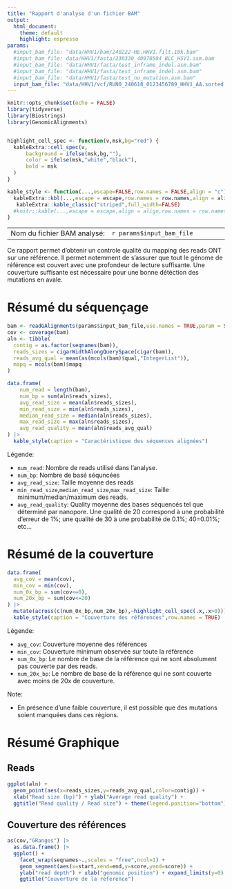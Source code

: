```yaml
---
title: "Rapport d'analyse d'un fichier BAM"
output:
  html_document: 
    theme: default
    highlight: espresso
params:
  #input_bam_file: "data/HHV1/bam/240222-HE.HHV1.filt.10k.bam"
  #input_bam_file: data/HHV1/fasta/230330_40970504_BLC_HSV1.asm.bam
  #input_bam_file: "data/HHV1/fasta/test_inframe_indel.asm.bam"
  #input_bam_file: "data/HHV1/fasta/test_inframe_indel.asm.bam"
  #input_bam_file: "data/HHV1/fasta/test_no_mutation.asm.bam"
  input_bam_file: "data/HHV1/vcf/RUN0_240618_0123456789_HHV1_AA.sorted.bam"
---
```



 
```r
knitr::opts_chunk$set(echo = FALSE)
library(tidyverse)
library(Biostrings)
library(GenomicAlignments)


highlight_cell_spec <- function(v,msk,bg="red") {
  kableExtra::cell_spec(v,
      background = ifelse(msk,bg,""),
      color = ifelse(msk,"white","black"),
      bold = msk
  )
}

kable_style <- function(...,escape=FALSE,row.names = FALSE,align = "c") {
  kableExtra::kbl(...,escape = escape,row.names = row.names,align = align) |>
   kableExtra::kable_classic("striped",full_width=FALSE)
  #knitr::kable(...,escape = escape,align = align,row.names = row.names)
}
```


|                                   |                                         |
|-----------------------------------|-----------------------------------------|
| Nom du fichier BAM analysé:       | ``r params$input_bam_file``             |

Ce rapport permet d'obtenir un controle qualité du mapping des reads ONT
sur une référence. Il permet notemment de s'assurer que tout le génome de 
référence est couvert avec une profondeur de lecture suffisante. 
Une couverture suffisante est nécessaire pour une bonne détéction des mutations 
en avale.


# Résumé du séquençage

```r
bam <- readGAlignments(params$input_bam_file,use.names = TRUE,param = ScanBamParam(what=c("mapq","qual")))
cov <- coverage(bam)
aln <- tibble(
  contig = as.factor(seqnames(bam)),
  reads_sizes = cigarWidthAlongQuerySpace(cigar(bam)),
  reads_avg_qual = mean(as(mcols(bam)$qual,"IntegerList")),
  mapq = mcols(bam)$mapq
)

data.frame(
    num_read = length(bam),
    num_bp = sum(aln$reads_sizes),
    avg_read_size = mean(aln$reads_sizes),
    min_read_size = min(aln$reads_sizes),
    median_read_size = median(aln$reads_sizes),
    max_read_size = max(aln$reads_sizes),
    avg_read_quality = mean(aln$reads_avg_qual)
) |> 
  kable_style(caption = "Caractéristique des séquences alignées")
```

Légende:

- `num_read`: Nombre de reads utilisé dans l'analyse.
- `num_bp`: Nombre de basé séquncées
- `avg_read_size`: Taille moyenne des reads
- `min_read_size`,`median_read_size`,`max_read_size`: Taille minimum/median/maximum des reads.
- `avg_read_quality`: Quality moyenne des bases séquencés tel que déterminé par nanopore. Une qualité de 20 correspond à une probabilité d'erreur de 1%; une qualité de 30 à une probabilité de 0.1%; 40=0.01%; etc...


# Résumé de la couverture
```r
data.frame(
  avg_cov = mean(cov),
  min_cov = min(cov),
  num_0x_bp = sum(cov<=0),
  num_20x_bp = sum(cov<=20)
) |> 
  mutate(across(c(num_0x_bp,num_20x_bp),~highlight_cell_spec(.x,.x>0))) |>
  kable_style(caption = "Couverture des références",row.names = TRUE)
```
Légende:

 - `avg_cov`: Couverture moyenne des références
 - `min_cov`: Couverture minimum observée sur toute la référence
 - `num_0x_bp`: Le nombre de base de la référence qui ne sont absolument pas couverte par des reads.
 - `num_20x_bp`: Le nombre de base de la référence qui ne sont couverte avec moins de 20x de couverture.

Note: 

- En présence d'une faible couverture, il est possible que des mutations soient manquées dans ces régions.



# Résumé Graphique {.tabset}

## Reads
```r
ggplot(aln) + 
  geom_point(aes(x=reads_sizes,y=reads_avg_qual,color=contig)) + 
  xlab("Read size (bp)") + ylab("Average read quality") +
  ggtitle("Read quality / Read size") + theme(legend.position="bottom")
```


## Couverture des références

```r
as(cov,"GRanges") |>
  as.data.frame() |>
  ggplot() + 
    facet_wrap(seqnames~.,scales = "free",ncol=1) +
    geom_segment(aes(x=start,xend=end,y=score,yend=score)) + 
    ylab("read depth") + xlab("genomic position") + expand_limits(y=0) + 
    ggtitle("Couverture de la reference")
```



